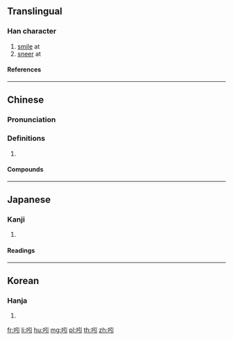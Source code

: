 {{character info/new}}
==Translingual==

===Han character===
{{Han char|rn=30|rad=口|as=04|sn=7|four=6200|canj=RNL|ids=⿰口引}}

# [[smile]] at
# [[sneer]] at

====References====
{{Han ref|kx=0179.030|dkj=03364|dj=0396.140|hdz=10596.040|uh=5432}}

----

==Chinese==
{{zh-forms}}

===Pronunciation===
{{zh-pron
|m=yǐn
|c=jan5
}}

===Definitions===
{{zh-hanzi}}

# {{n-g|Used in transcription.}}

====Compounds====
{{zh-der|吲哚|吲唑}}

----

==Japanese==

===Kanji===
{{ja-kanji|rs=口04}}

# {{defn|lang=ja|sort=口04}}

====Readings====
{{ja-readings|goon=[[しん]] (shin)|kanon=[[しん]] (shin)|kun=[[ほほえむ]] (hohoemu), [[あざわらう]] (azawarau)}}

----

==Korean==

===Hanja===
{{ko-hanja|hangeul=신|rv=sin|mr=sin}}

# {{defn|lang=ko|sort=口04}}

[[fr:吲]]
[[li:吲]]
[[hu:吲]]
[[mg:吲]]
[[pl:吲]]
[[th:吲]]
[[zh:吲]]